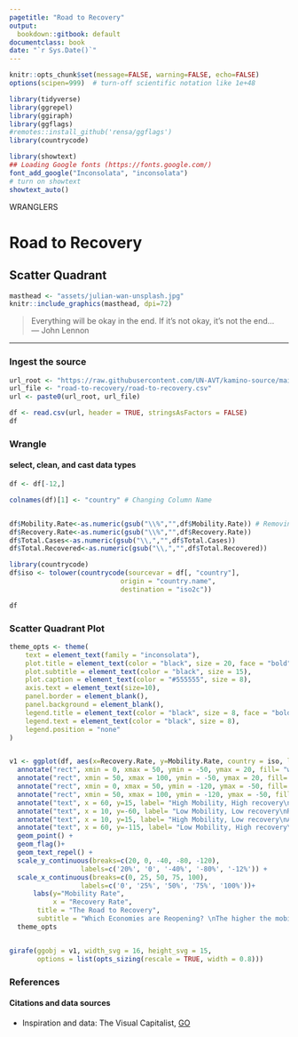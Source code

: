 ```yaml
---
pagetitle: "Road to Recovery"
output:
  bookdown::gitbook: default
documentclass: book
date: "`r Sys.Date()`"
---
```


```r

knitr::opts_chunk$set(message=FALSE, warning=FALSE, echo=FALSE)
options(scipen=999)  # turn-off scientific notation like 1e+48

library(tidyverse)
library(ggrepel)
library(ggiraph)
library(ggflags)
#remotes::install_github('rensa/ggflags')
library(countrycode)

library(showtext)
## Loading Google fonts (https://fonts.google.com/)
font_add_google("Inconsolata", "inconsolata")
# turn on showtext
showtext_auto()

```

<div class="activity">
WRANGLERS  
</div>

# Road to Recovery
## Scatter Quadrant


```r

masthead <- "assets/julian-wan-unsplash.jpg"
knitr::include_graphics(masthead, dpi=72)

```

> Everything will be okay in the end. If it’s not okay, it’s not the end...\
--- John Lennon\

***

### Ingest the source

```r

url_root <- "https://raw.githubusercontent.com/UN-AVT/kamino-source/main/sources/0-shared/data/"
url_file <- "road-to-recovery/road-to-recovery.csv"
url <- paste0(url_root, url_file)

df <- read.csv(url, header = TRUE, stringsAsFactors = FALSE)
df


```


### Wrangle
#### select, clean, and cast data types


```r

df <- df[-12,]

colnames(df)[1] <- "country" # Changing Column Name


df$Mobility.Rate<-as.numeric(gsub("\\%","",df$Mobility.Rate)) # Removin percent sign
df$Recovery.Rate<-as.numeric(gsub("\\%","",df$Recovery.Rate))
df$Total.Cases<-as.numeric(gsub("\\,","",df$Total.Cases))
df$Total.Recovered<-as.numeric(gsub("\\,","",df$Total.Recovered))

library(countrycode)
df$iso <- tolower(countrycode(sourcevar = df[, "country"],
                            origin = "country.name",
                            destination = "iso2c"))

df

```


### Scatter Quadrant Plot

```r

theme_opts <- theme(
    text = element_text(family = "inconsolata"), 
    plot.title = element_text(color = "black", size = 20, face = "bold"),
    plot.subtitle = element_text(color = "black", size = 15),
    plot.caption = element_text(color = "#555555", size = 8),
    axis.text = element_text(size=10),
    panel.border = element_blank(),
    panel.background = element_blank(),
    legend.title = element_text(color = "black", size = 8, face = "bold"), 
    legend.text = element_text(color = "black", size = 8),
    legend.position = "none"
)


v1 <- ggplot(df, aes(x=Recovery.Rate, y=Mobility.Rate, country = iso, label=country)) +
  annotate("rect", xmin = 0, xmax = 50, ymin = -50, ymax = 20, fill= "white", color = "white")  + 
  annotate("rect", xmin = 50, xmax = 100, ymin = -50, ymax = 20, fill= "#c3e8ee", color = "white") + 
  annotate("rect", xmin = 0, xmax = 50, ymin = -120, ymax = -50, fill= "#f3d4d9", color = "white") + 
  annotate("rect", xmin = 50, xmax = 100, ymin = -120, ymax = -50, fill= "white", color = "white")+
  annotate("text", x = 60, y=15, label= "High Mobility, High recovery\nLifted Restrictions &\nPeople going back to work")+
  annotate("text", x = 10, y=-60, label= "Low Mobility, Low recovery\nRemaining Indoors") +
  annotate("text", x = 10, y=15, label= "High Mobility, Low recovery\nAllowing activity\nPossible surge in Future") +
  annotate("text", x = 60, y=-115, label= "Low Mobility, High recovery\nPlaying it Safe") +
  geom_point() +
  geom_flag()+
  geom_text_repel() +
  scale_y_continuous(breaks=c(20, 0, -40, -80, -120),
                  labels=c('20%', '0', '-40%', '-80%', '-12%')) +
  scale_x_continuous(breaks=c(0, 25, 50, 75, 100),
                  labels=c('0', '25%', '50%', '75%', '100%'))+
      labs(y="Mobility Rate",
           x = "Recovery Rate",
       title = "The Road to Recovery",
       subtitle = "Which Economies are Reopening? \nThe higher the mobility rate, the more activity this signifies")+
  theme_opts


girafe(ggobj = v1, width_svg = 16, height_svg = 15,
       options = list(opts_sizing(rescale = TRUE, width = 0.8)))


```

### References
#### Citations and data sources

* Inspiration and data: The Visual Capitalist, [GO](https://www.visualcapitalist.com/the-road-to-recovery-which-economies-are-reopening-covid-19/){target="_blank"}
